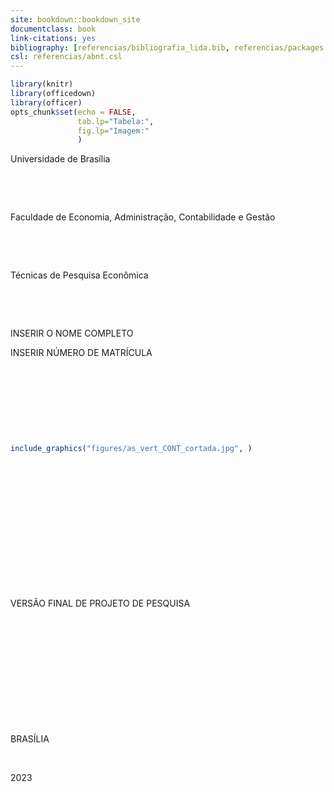```yaml
--- 
site: bookdown::bookdown_site
documentclass: book
link-citations: yes
bibliography: [referencias/bibliografia_lida.bib, referencias/packages.bib, referencias/r_base.bib]
csl: referencias/abnt.csl
---
```


```r
library(knitr)
library(officedown)
library(officer)
opts_chunk$set(echo = FALSE, 
               tab.lp="Tabela:",
               fig.lp="Imagem:"
               )
```

:::{custom-style="capa_12_bold"}
Universidade de Brasília

<br>

<br>

Faculdade de Economia, Administração, Contabilidade e Gestão

<br>

<br>

Técnicas de Pesquisa Econômica

<br>

<br>

INSERIR O NOME COMPLETO

INSERIR NÚMERO DE MATRÍCULA

<br>

<br>

<br>

<br>

```r
include_graphics("figures/as_vert_CONT_cortada.jpg", )
```

<br>

<br>

<br>

<br>

<br>

<br>

<br>

VERSÃO FINAL DE PROJETO DE PESQUISA

<br>

<br>

<br>

<br>

<br>

<br>

BRASÍLIA

<br>

2023
:::
\newpage